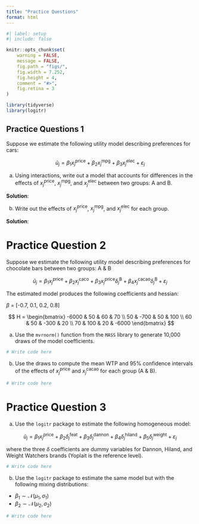```yaml
---
title: "Practice Questions"
format: html
---
```


```r
#| label: setup
#| include: false

knitr::opts_chunk$set(
    warning = FALSE,
    message = FALSE,
    fig.path = "figs/",
    fig.width = 7.252,
    fig.height = 4,
    comment = "#>",
    fig.retina = 3
)

library(tidyverse)
library(logitr)
```


## Practice Questions 1

Suppose we estimate the following utility model describing preferences for cars:

$$
\tilde{u}_j = \beta_1 x_j^{\mathrm{price}} + \beta_2 x_j^{\mathrm{mpg}} + \beta_3 x_j^{\mathrm{elec}} + \varepsilon_j
$$

a) Using interactions, write out a model that accounts for differences in the effects of $x_j^{\mathrm{price}}$, $x_j^{\mathrm{mpg}}$, and $x_j^{\mathrm{elec}}$ between two groups: A and B.

**Solution**:


b) Write out the effects of $x_j^{\mathrm{price}}$, $x_j^{\mathrm{mpg}}$, and $x_j^{\mathrm{elec}}$ for each group.

**Solution**:



# Practice Question 2

Suppose we estimate the following utility model describing preferences for chocolate bars between two groups: A & B

$$
\tilde{u}_j = \beta_1 x_j^{\mathrm{price}} + \beta_2 x_j^{\mathrm{caco}} + \beta_3 x_j^{\mathrm{price}}\delta_j^{\mathrm{B}} + \beta_4 x_j^{\mathrm{cacao}}\delta_j^{\mathrm{B}} + \varepsilon_j
$$

The estimated model produces the following coefficients and hessian:

$\beta$ = [-0.7, 0.1, 0.2, 0.8]

$$
H =
\begin{bmatrix}
-6000 & 50 & 60 & 70
\\
50 & -700 & 50 & 100
\\
60 & 50 & -300 & 20
\\
70 & 100 & 20 & -6000
\end{bmatrix}
$$

a) Use the `mvrnorm()` function from the `MASS` library to generate 10,000 draws of the model coefficients.

```r
# Write code here
```

b) Use the draws to compute the mean WTP and 95% confidence intervals of the effects of $x_j^{\mathrm{price}}$ and $x_j^{\mathrm{cacao}}$ for each group (A & B).

```r
# Write code here
```



# Practice Question 3

a) Use the `logitr` package to estimate the following homogeneous model:

$$
\tilde{u}_j = \beta_1 x_j^{\mathrm{price}} + \beta_2 \delta_j^{\mathrm{feat}} + \beta_3 \delta_j^{\mathrm{dannon}} + \beta_4 \delta_j^{\mathrm{hiland}} +
\beta_5 \delta_j^{\mathrm{weight}} + \varepsilon_j
$$

where the three $\delta$ coefficients are dummy variables for Dannon, Hiland, and Weight Watchers brands (Yoplait is the reference level).

```r
# Write code here
```

b) Use the `logitr` package to estimate the same model but with the following mixing distributions:

- $\beta_1 \sim \mathcal{N} (\mu_1, \sigma_1)$
- $\beta_2 \sim \mathcal{N} (\mu_2, \sigma_2)$

```r
# Write code here
```
